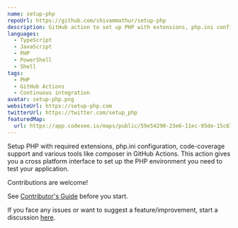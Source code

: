 ```yaml
---
name: setup-php
repoUrl: https://github.com/shivammathur/setup-php
description: GitHub action to set up PHP with extensions, php.ini configuration, coverage drivers, and various tools.
languages:
  - TypeScript
  - JavaScript
  - PHP
  - PowerShell
  - Shell
tags:
  - PHP
  - GitHub Actions
  - Continuous integration
avatar: setup-php.png
websiteUrl: https://setup-php.com
twitterUrl: https://twitter.com/setup_php
featuredMap:
  url: https://app.codesee.io/maps/public/59e54290-23e6-11ec-95de-15c6708e23a1
---
```


<!-- Divide your content into sections using our handy shortcodes. Each section is optional -->

<Overview>

Setup PHP with required extensions, php.ini configuration, code-coverage support and various tools like composer in GitHub Actions. This action gives you a cross platform interface to set up the PHP environment you need to test your application.

</Overview>

<Contributing>

Contributions are welcome!

See [Contributor's Guide](https://github.com/shivammathur/setup-php/blob/master/.github/CONTRIBUTING.md) before you start.

If you face any issues or want to suggest a feature/improvement, start a discussion [here](https://github.com/shivammathur/setup-php/discussions).

</Contributing>
